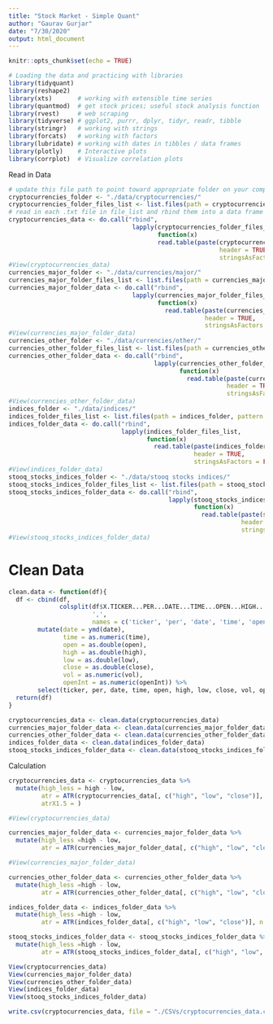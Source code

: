 ```yaml
---
title: "Stock Market - Simple Quant"
author: "Gaurav Gurjar"
date: "7/30/2020"
output: html_document
---
```


```r
knitr::opts_chunk$set(echo = TRUE)
```


```r
# Loading the data and practicing with libraries
library(tidyquant)
library(reshape2)
library(xts)       # working with extensible time series
library(quantmod)  # get stock prices; useful stock analysis function
library(rvest)     # web scraping
library(tidyverse) # ggplot2, purrr, dplyr, tidyr, readr, tibble
library(stringr)   # working with strings
library(forcats)   # working with factors
library(lubridate) # working with dates in tibbles / data frames
library(plotly)    # Interactive plots
library(corrplot)  # Visualize correlation plots

```

Read in Data

```r
# update this file path to point toward appropriate folder on your computer
cryptocurrencies_folder <- "./data/cryptocurrencies/"
cryptocurrencies_folder_files_list <- list.files(path = cryptocurrencies_folder, pattern = "*.txt")
# read in each .txt file in file_list and rbind them into a data frame called  
cryptocurrencies_data <- do.call("rbind",
                                  lapply(cryptocurrencies_folder_files_list, 
                                         function(x)
                                         read.table(paste(cryptocurrencies_folder, x, sep = ''),
                                                          header = TRUE,
                                                          stringsAsFactors = FALSE)))
#View(cryptocurrencies_data)
currencies_major_folder <- "./data/currencies/major/"
currencies_major_folder_files_list <- list.files(path = currencies_major_folder, pattern = "*.txt")
currencies_major_folder_data <- do.call("rbind",
                                  lapply(currencies_major_folder_files_list,
                                         function(x)
                                           read.table(paste(currencies_major_folder, x, sep = ''),
                                                      header = TRUE,
                                                      stringsAsFactors = FALSE)))
#View(currencies_major_folder_data)
currencies_other_folder <- "./data/currencies/other/"
currencies_other_folder_files_list <- list.files(path = currencies_other_folder, pattern = "*.txt")
currencies_other_folder_data <- do.call("rbind",
                                        lapply(currencies_other_folder_files_list,
                                               function(x)
                                                 read.table(paste(currencies_other_folder, x, sep = ''),
                                                            header = TRUE,
                                                            stringsAsFactors = FALSE)))
#View(currencies_other_folder_data)
indices_folder <- "./data/indices/"
indices_folder_files_list <- list.files(path = indices_folder, pattern = "*.txt")
indices_folder_data <- do.call("rbind",
                               lapply(indices_folder_files_list,
                                      function(x)
                                        read.table(paste(indices_folder, x, sep = ''),
                                                   header = TRUE,
                                                   stringsAsFactors = FALSE)))
#View(indices_folder_data)
stooq_stocks_indices_folder <- "./data/stooq stocks indices/"
stooq_stocks_indices_folder_files_list <- list.files(path = stooq_stocks_indices_folder, pattern = "*.txt")
stooq_stocks_indices_folder_data <- do.call("rbind",
                                            lapply(stooq_stocks_indices_folder_files_list,
                                                   function(x)
                                                     read.table(paste(stooq_stocks_indices_folder, x, sep =''),
                                                                header = TRUE,
                                                                stringsAsFactors = FALSE)))
#View(stooq_stocks_indices_folder_data)
```

# Clean Data

```r
clean.data <- function(df){
  df <- cbind(df,
              colsplit(df$X.TICKER...PER...DATE...TIME...OPEN...HIGH...LOW...CLOSE...VOL...OPENINT.,
                       ',',
                       names = c('ticker', 'per', 'date', 'time', 'open', 'high', 'low', 'close', 'vol', 'openInt'))) %>% 
        mutate(date = ymd(date),
               time = as.numeric(time),
               open = as.double(open),
               high = as.double(high),
               low = as.double(low),
               close = as.double(close),
               vol = as.numeric(vol),
               openInt = as.numeric(openInt)) %>%
        select(ticker, per, date, time, open, high, low, close, vol, openInt)
  return(df)
}

cryptocurrencies_data <- clean.data(cryptocurrencies_data)
currencies_major_folder_data <- clean.data(currencies_major_folder_data)
currencies_other_folder_data <- clean.data(currencies_other_folder_data)
indices_folder_data <- clean.data(indices_folder_data)
stooq_stocks_indices_folder_data <- clean.data(stooq_stocks_indices_folder_data)
```

Calculation

```r
cryptocurrencies_data <- cryptocurrencies_data %>%
  mutate(high_less = high - low,
         atr = ATR(cryptocurrencies_data[, c("high", "low", "close")], n = 14),
         atrX1.5 = )

#View(cryptocurrencies_data)

currencies_major_folder_data <- currencies_major_folder_data %>%
  mutate(high_less =high - low,
         atr = ATR(currencies_major_folder_data[, c("high", "low", "close")], n = 14))

#View(currencies_major_folder_data)

currencies_other_folder_data <- currencies_other_folder_data %>%
  mutate(high_less =high - low,
         atr = ATR(currencies_other_folder_data[, c("high", "low", "close")], n = 14))

indices_folder_data <- indices_folder_data %>%
  mutate(high_less =high - low,
         atr = ATR(indices_folder_data[, c("high", "low", "close")], n = 14))

stooq_stocks_indices_folder_data <- stooq_stocks_indices_folder_data %>%
  mutate(high_less =high - low,
         atr = ATR(stooq_stocks_indices_folder_data[, c("high", "low", "close")], n = 14))
```

```r
View(cryptocurrencies_data)
View(currencies_major_folder_data)
View(currencies_other_folder_data)
View(indices_folder_data)
View(stooq_stocks_indices_folder_data)
```

```r
write.csv(cryptocurrencies_data, file = "./CSVs/cryptocurrencies_data.csv")
```




